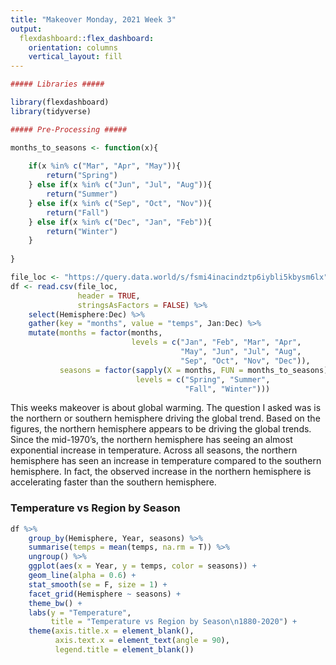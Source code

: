 ```yaml
---
title: "Makeover Monday, 2021 Week 3"
output: 
  flexdashboard::flex_dashboard:
    orientation: columns
    vertical_layout: fill
---
```


```r

##### Libraries #####

library(flexdashboard)
library(tidyverse) 

##### Pre-Processing #####

months_to_seasons <- function(x){
    
    if(x %in% c("Mar", "Apr", "May")){
        return("Spring")
    } else if(x %in% c("Jun", "Jul", "Aug")){
        return("Summer")
    } else if(x %in% c("Sep", "Oct", "Nov")){
        return("Fall")
    } else if(x %in% c("Dec", "Jan", "Feb")){
        return("Winter")
    }
    
}

file_loc <- "https://query.data.world/s/fsmi4inacindztp6iybli5kbysm6lx"
df <- read.csv(file_loc, 
               header = TRUE, 
               stringsAsFactors = FALSE) %>%
    select(Hemisphere:Dec) %>%
    gather(key = "months", value = "temps", Jan:Dec) %>%
    mutate(months = factor(months,
                           levels = c("Jan", "Feb", "Mar", "Apr", 
                                      "May", "Jun", "Jul", "Aug",
                                      "Sep", "Oct", "Nov", "Dec")),
           seasons = factor(sapply(X = months, FUN = months_to_seasons),
                            levels = c("Spring", "Summer", 
                                       "Fall", "Winter")))
```

This weeks makeover is about global warming. The question I asked was is the northern or southern hemisphere driving the global trend. Based on the figures, the northern hemisphere appears to be driving the global trends. Since the mid-1970's, the northern hemisphere has seeing an almost exponential increase in temperature. Across all seasons, the northern hemisphere has seen an increase in temperature compared to the southern hemisphere. In fact, the observed increase in the northern hemisphere is accelerating faster than the southern hemisphere.

### Temperature vs Region by Season

```r

df %>%
    group_by(Hemisphere, Year, seasons) %>%
    summarise(temps = mean(temps, na.rm = T)) %>%
    ungroup() %>%
    ggplot(aes(x = Year, y = temps, color = seasons)) +
    geom_line(alpha = 0.6) +
    stat_smooth(se = F, size = 1) +
    facet_grid(Hemisphere ~ seasons) +
    theme_bw() +
    labs(y = "Temperature",
         title = "Temperature vs Region by Season\n1880-2020") +
    theme(axis.title.x = element_blank(),
          axis.text.x = element_text(angle = 90),
          legend.title = element_blank())

```


